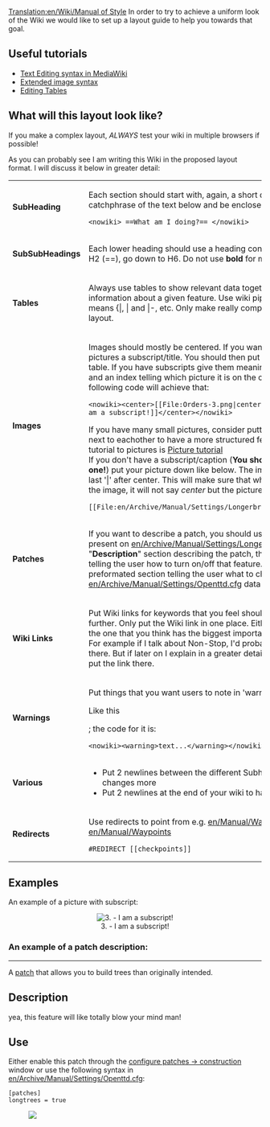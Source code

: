 [[Translation:en/Wiki/Manual of Style]]
In order to try to achieve a uniform look of the Wiki we would like to set up a layout guide to help you towards that goal.

==Useful tutorials==
*[http://meta.wikimedia.org/wiki/Help:Editing Text Editing syntax in MediaWiki]
*[http://en.wikipedia.org/wiki/Wikipedia:Extended_image_syntax Extended image syntax]
*[http://meta.wikimedia.org/wiki/Help:Table Editing Tables]

==What will this layout look like?==
<warning>If you make a complex layout, ''ALWAYS'' test your wiki in multiple browsers if possible!</warning>
As you can probably see I am writing this Wiki in the proposed layout format. I will discuss it below in greater detail:

{|
| '''SubHeading'''||Each section should start with, again, a short question, or catchphrase of the text below and be enclosed by <pre><nowiki> ==What am I doing?== </nowiki></pre>
|-
| '''SubSubHeadings'''||Each lower heading should use a heading constant, Starting from H2 (==), go down to H6. Do not use '''bold''' for menu headings
|-
| '''Tables'''||Always use tables to show relevant data together or structure information about a given feature. Use wiki pipe style tables. That means <nowiki>{|, | and |-</nowiki>, etc. Only make really complex tables with html layout.
|-
| '''Images'''||Images should mostly be centered. If you want you can give your pictures a subscript/title. You should then put the picture in a table. If you have subscripts give them meaningful descriptions and an index telling which picture it is on the current page. The following code will achieve that: <pre><nowiki><center>[[File:Orders-3.png|center|none|frame|3. - I am a subscript!]]</center></nowiki></pre> If you have many small pictures, consider putting more of them next to eachother to have a more structured feeling. An excellent tutorial to pictures is [http://en.wikipedia.org/wiki/Wikipedia:Picture_tutorial Picture tutorial]<br/>
If you don't have a subscript/caption ('''You should always have one!''') put your picture down like below. The important part is the last '|' after center. This will make sure that when you hover over the image, it will not say ''center'' but the picture's name.
<pre>[[File:en/Archive/Manual/Settings/Longerbridges.png|center|]]</pre>
|-
| '''Patches'''||If you want to describe a patch, you should use the format as present on [[en/Archive/Manual/Settings/Longer bridges]]. A "'''Description'''" section describing the patch, then a "'''Use'''" section telling the user how to turn on/off that feature. Lastly a preformated section telling the user what to change in [[en/Archive/Manual/Settings/Openttd.cfg]]<nowiki>  data </nowiki>
|-
| '''Wiki Links'''||Put Wiki links for keywords that you feel should be explained further. Only put the Wiki link in one place. Either the first one, or the one that you think has the biggest importance in your page. For example if I talk about Non-Stop, I'd probably will want a Wiki there. But if later on I explain in a greater detail what Non-Stop is, put the link there.
|-
| '''Warnings'''||Put things that you want users to note in 'warning' tags. <warning>Like this</warning>; the code for it is: <pre><nowiki><warning>text...</warning></nowiki></pre>
|-
| '''Various'''
|
*Put 2 newlines between the different Subheadings to see the changes more
*Put 2 newlines at the end of your wiki to have a nicer look
|-
| '''Redirects'''
|
Use redirects to point from e.g. [[en/Manual/Waypoints]] to [[en/Manual/Waypoints]]
<pre>#REDIRECT [[checkpoints]]</pre>
|}

==Examples==
An example of a picture with subscript:
<center>[[File:en/Orders-3.png|center|frame|3. - I am a subscript!]]</center>

===An example of a patch description:===
----
A [[en/Community/Patches/Patches|patch]] that allows you to build trees than originally intended.

==Description==
yea, this feature will like totally blow your mind man!

==Use==
Either enable this patch through the [[en/Archive/Manual/Settings/Configuring patches/Construction|configure patches -> construction]] window or use the following syntax in [[en/Archive/Manual/Settings/Openttd.cfg]]:

<pre>[patches]
longtrees = true</pre>
[[File:en/Archive/Manual/Settings/Longerbridges.png|center|]]